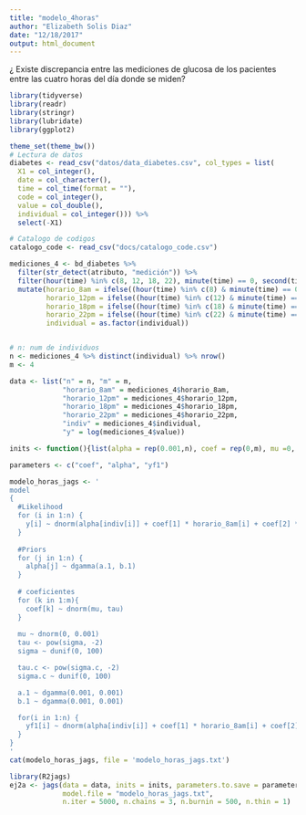 ```yaml
---
title: "modelo_4horas"
author: "Elizabeth Solis Diaz"
date: "12/18/2017"
output: html_document
---
```


¿ Existe discrepancia entre las mediciones de glucosa de los pacientes entre las cuatro horas del día
donde se miden?



```r
library(tidyverse)
library(readr)
library(stringr)
library(lubridate)
library(ggplot2)

theme_set(theme_bw())
# Lectura de datos
diabetes <- read_csv("datos/data_diabetes.csv", col_types = list(
  X1 = col_integer(),
  date = col_character(),
  time = col_time(format = ""),
  code = col_integer(),
  value = col_double(),
  individual = col_integer())) %>% 
  select(-X1)

# Catalogo de codigos
catalogo_code <- read_csv("docs/catalogo_code.csv")

```

```r
mediciones_4 <- bd_diabetes %>%
  filter(str_detect(atributo, "medición")) %>% 
  filter(hour(time) %in% c(8, 12, 18, 22), minute(time) == 0, second(time) == 0) %>% 
  mutate(horario_8am = ifelse((hour(time) %in% c(8) & minute(time) == 0 & second(time) == 0), 1, 0),
         horario_12pm = ifelse((hour(time) %in% c(12) & minute(time) == 0 & second(time) == 0), 1, 0),
         horario_18pm = ifelse((hour(time) %in% c(18) & minute(time) == 0 & second(time) == 0), 1, 0),
         horario_22pm = ifelse((hour(time) %in% c(22) & minute(time) == 0 & second(time) == 0), 1, 0),
         individual = as.factor(individual))


# n: num de individuos
n <- mediciones_4 %>% distinct(individual) %>% nrow()
m <- 4

data <- list("n" = n, "m" = m,
             "horario_8am" = mediciones_4$horario_8am, 
             "horario_12pm" = mediciones_4$horario_12pm, 
             "horario_18pm" = mediciones_4$horario_18pm, 
             "horario_22pm" = mediciones_4$horario_22pm,
             "indiv" = mediciones_4$individual,
             "y" = log(mediciones_4$value))

inits <- function(){list(alpha = rep(0.001,n), coef = rep(0,m), mu =0, sigma = 0.01, sigma.c = 0.01, a.1 = 0.01, b.1 = 0.01)}

parameters <- c("coef", "alpha", "yf1")

modelo_horas_jags <- '
model
{
  #Likelihood
  for (i in 1:n) {
    y[i] ~ dnorm(alpha[indiv[i]] + coef[1] * horario_8am[i] + coef[2] * horario_12pm[i]  + coef[3] * horario_18pm[i] + coef[4] * horario_22pm[i], tau.c)
  }
  
  #Priors 
  for (j in 1:n) {
    alpha[j] ~ dgamma(a.1, b.1)
  }
  
  # coeficientes
  for (k in 1:m){
    coef[k] ~ dnorm(mu, tau)
  }
  
  mu ~ dnorm(0, 0.001)
  tau <- pow(sigma, -2)
  sigma ~ dunif(0, 100)

  tau.c <- pow(sigma.c, -2)
  sigma.c ~ dunif(0, 100)

  a.1 ~ dgamma(0.001, 0.001)
  b.1 ~ dgamma(0.001, 0.001)

  for(i in 1:n) {
    yf1[i] ~ dnorm(alpha[indiv[i]] + coef[1] * horario_8am[i] + coef[2] * horario_12pm[i]  + coef[3] * horario_18pm[i] + coef[4] * horario_22pm[i], tau.c)
  }
}
'
cat(modelo_horas_jags, file = 'modelo_horas_jags.txt')
```

```r
library(R2jags)
ej2a <- jags(data = data, inits = inits, parameters.to.save = parameters, 
             model.file = "modelo_horas_jags.txt", 
             n.iter = 5000, n.chains = 3, n.burnin = 500, n.thin = 1)
```

